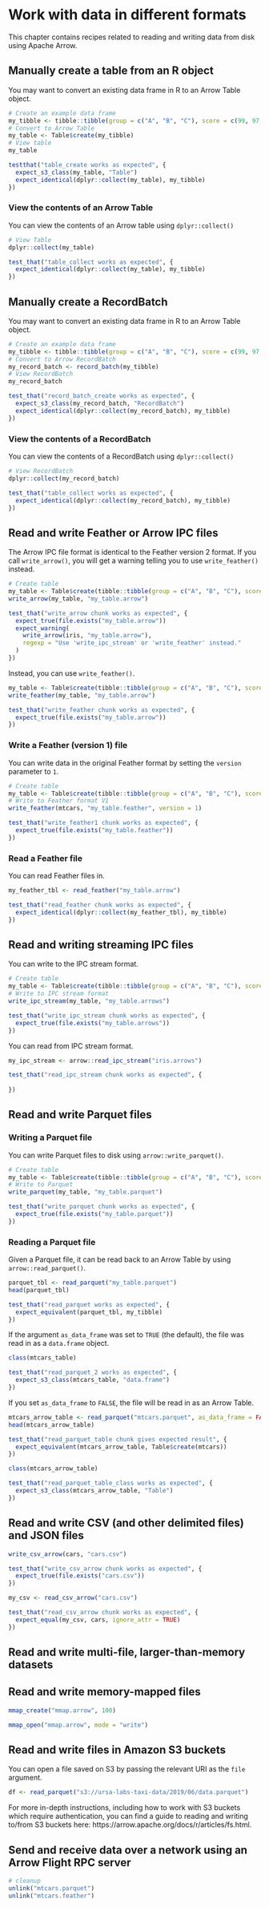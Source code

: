 # Work with data in different formats

This chapter contains recipes related to reading and writing data from disk using Apache Arrow.

## Manually create a table from an R object

You may want to convert an existing data frame in R to an Arrow Table object.

```r
# Create an example data frame
my_tibble <- tibble::tibble(group = c("A", "B", "C"), score = c(99, 97, 99))
# Convert to Arrow Table
my_table <- Table$create(my_tibble)
# View table
my_table
```
```r
testthat("table_create works as expected", {
  expect_s3_class(my_table, "Table")
  expect_identical(dplyr::collect(my_table), my_tibble)
})
```
### View the contents of an Arrow Table

You can view the contents of an Arrow table using `dplyr::collect()`

```r
# View Table
dplyr::collect(my_table)
```
```r
test_that("table_collect works as expected", {
  expect_identical(dplyr::collect(my_table), my_tibble)
})
```

## Manually create a RecordBatch

You may want to convert an existing data frame in R to an Arrow Table object.

```r
# Create an example data frame
my_tibble <- tibble::tibble(group = c("A", "B", "C"), score = c(99, 97, 99))
# Convert to Arrow RecordBatch
my_record_batch <- record_batch(my_tibble)
# View RecordBatch
my_record_batch
```
```r
test_that("record_batch_create works as expected", {
  expect_s3_class(my_record_batch, "RecordBatch")
  expect_identical(dplyr::collect(my_record_batch), my_tibble)
})
```
### View the contents of a RecordBatch

You can view the contents of a RecordBatch using `dplyr::collect()`

```r
# View RecordBatch
dplyr::collect(my_record_batch)
```
```r
test_that("table_collect works as expected", {
  expect_identical(dplyr::collect(my_record_batch), my_tibble)
})
```

## Read and write Feather or Arrow IPC files

The Arrow IPC file format is identical to the Feather version 2 format.  If you call `write_arrow()`, you will get a warning telling you to use `write_feather()` instead.

```r
# Create table
my_table <- Table$create(tibble::tibble(group = c("A", "B", "C"), score = c(99, 97, 99)))
write_arrow(my_table, "my_table.arrow")
```
```r
test_that("write_arrow chunk works as expected", {
  expect_true(file.exists("my_table.arrow"))
  expect_warning(
    write_arrow(iris, "my_table.arrow"),
    regexp = "Use 'write_ipc_stream' or 'write_feather' instead."
  )
})
```

Instead, you can use `write_feather()`.

```r
my_table <- Table$create(tibble::tibble(group = c("A", "B", "C"), score = c(99, 97, 99)))
write_feather(my_table, "my_table.arrow")
```
```r
test_that("write_feather chunk works as expected", {
  expect_true(file.exists("my_table.arrow"))
})
```
### Write a Feather (version 1) file

You can write data in the original Feather format by setting the `version` parameter to `1`.

```r
# Create table
my_table <- Table$create(tibble::tibble(group = c("A", "B", "C"), score = c(99, 97, 99)))
# Write to Feather format V1
write_feather(mtcars, "my_table.feather", version = 1)
```
```r
test_that("write_feather1 chunk works as expected", {
  expect_true(file.exists("my_table.feather"))
})
```

### Read a Feather file

You can read Feather files in.

```r
my_feather_tbl <- read_feather("my_table.arrow")
```
```r
test_that("read_feather chunk works as expected", {
  expect_identical(dplyr::collect(my_feather_tbl), my_tibble)
})
```

## Read and writing streaming IPC files

You can write to the IPC stream format.

```r
# Create table
my_table <- Table$create(tibble::tibble(group = c("A", "B", "C"), score = c(99, 97, 99)))
# Write to IPC stream format
write_ipc_stream(my_table, "my_table.arrows")
```
```r
test_that("write_ipc_stream chunk works as expected", {
  expect_true(file.exists("my_table.arrows"))
})
```
You can read from IPC stream format.

```r
my_ipc_stream <- arrow::read_ipc_stream("iris.arrows")
```
```r
test_that("read_ipc_stream chunk works as expected", {
  
})
```

## Read and write Parquet files

### Writing a Parquet file

You can write Parquet files to disk using `arrow::write_parquet()`.
```r
# Create table
my_table <- Table$create(tibble::tibble(group = c("A", "B", "C"), score = c(99, 97, 99)))
# Write to Parquet
write_parquet(my_table, "my_table.parquet")
```
```r
test_that("write_parquet chunk works as expected", {
  expect_true(file.exists("my_table.parquet"))
})
```
 
### Reading a Parquet file

Given a Parquet file, it can be read back to an Arrow Table by using `arrow::read_parquet()`.

```r
parquet_tbl <- read_parquet("my_table.parquet")
head(parquet_tbl)
```
```r
test_that("read_parquet works as expected", {
  expect_equivalent(parquet_tbl, my_tibble)
})
```

If the argument `as_data_frame` was set to `TRUE` (the default), the file was read in as a `data.frame` object.

```r
class(mtcars_table)
```
```r
test_that("read_parquet_2 works as expected", {
  expect_s3_class(mtcars_table, "data.frame")
})
```
If you set `as_data_frame` to `FALSE`, the file will be read in as an Arrow Table.

```r
mtcars_arrow_table <- read_parquet("mtcars.parquet", as_data_frame = FALSE)
head(mtcars_arrow_table)
```
```r
test_that("read_parquet_table chunk gives expected result", {
  expect_equivalent(mtcars_arrow_table, Table$create(mtcars))
})
```
```r
class(mtcars_arrow_table)
```
```r
test_that("read_parquet_table_class works as expected", {
  expect_s3_class(mtcars_arrow_table, "Table")
})
```

## Read and write CSV (and other delimited files) and JSON files

```r
write_csv_arrow(cars, "cars.csv")
```
```r
test_that("write_csv_arrow chunk works as expected", {
  expect_true(file.exists("cars.csv"))
})
```

```r
my_csv <- read_csv_arrow("cars.csv")
```
```r
test_that("read_csv_arrow chunk works as expected", {
  expect_equal(my_csv, cars, ignore_attr = TRUE)
})
```


## Read and write multi-file, larger-than-memory datasets

## Read and write memory-mapped files

```r
mmap_create("mmap.arrow", 100)
```
```r
mmap_open("mmap.arrow", mode = "write")
```


## Read and write files in Amazon S3 buckets

You can open a file saved on S3 by passing the relevant URI as the `file` argument.

```r
df <- read_parquet("s3://ursa-labs-taxi-data/2019/06/data.parquet")
```
For more in-depth instructions, including how to work with S3 buckets which require authentication, you can find a guide to reading and writing to/from S3 buckets here: https://arrow.apache.org/docs/r/articles/fs.html.


## Send and receive data over a network using an Arrow Flight RPC server



```r
# cleanup
unlink("mtcars.parquet")
unlink("mtcars.feather")
```

